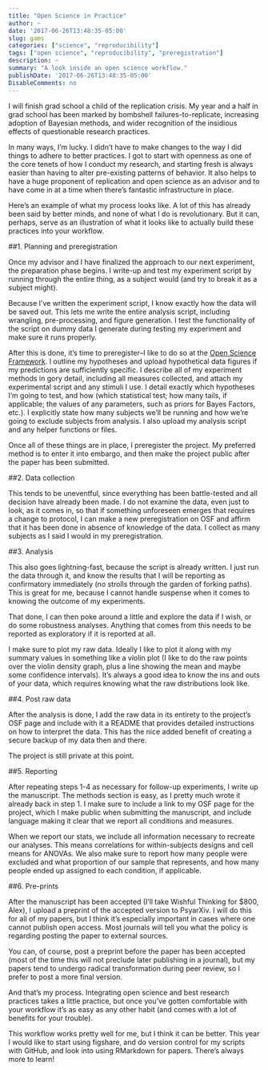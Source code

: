```yaml
---
title: "Open Science in Practice"
author: ~
date: '2017-06-26T13:48:35-05:00'
slug: gams
categories: ["science", "reproducibility"]
tags: ["open science", "reproducibility", "preregistration"]
description: ~
summary: "A look inside an open science workflow."
publishDate: '2017-06-26T13:48:35-05:00'
DisableComments: no
---
```


I will finish grad school a child of the replication crisis. My year and a half in grad school has been marked by bombshell failures-to-replicate, increasing adoption of Bayesian methods, and wider recognition of the insidious effects of questionable research practices.

In many ways, I'm lucky. I didn't have to make changes to the way I did things to adhere to better practices. I got to start with openness as one of the core tenets of how I conduct my research, and starting fresh is always easier than having to alter pre-existing patterns of behavior. It also helps to have a huge proponent of replication and open science as an advisor and to have come in at a time when there's fantastic infrastructure in place.

Here's an example of what my process looks like. A lot of this has already been said by better minds, and none of what I do is revolutionary. But it can, perhaps, serve as an illustration of what it looks like to actually build these practices into your workflow.

##1. Planning and preregistration

Once my advisor and I have finalized the approach to our next experiment, the preparation phase begins. I write-up and test my experiment script by running through the entire thing, as a subject would (and try to break it as a subject might).

Because I've written the experiment script, I know exactly how the data will be saved out. This lets me write the entire analysis script, including wrangling, pre-processing, and figure generation. I test the functionality of the script on dummy data I generate during testing my experiment and make sure it runs properly.

After this is done, it's time to preregister--I like to do so at the [Open Science Framework](https://osf.io/). I outline my hypotheses and upload hypothetical data figures if my predictions are sufficiently specific. I describe all of my experiment methods in gory detail, including all measures collected, and attach my experimental script and any stimuli I use. I detail exactly which hypotheses I'm going to test, and how (which statistical test; how many tails, if applicable; the values of any parameters, such as priors for Bayes Factors, etc.). I explicitly state how many subjects we'll be running and how we're going to exclude subjects from analysis. I also upload my analysis script and any helper functions or files.

Once all of these things are in place, I preregister the project. My preferred method is to enter it into embargo, and then make the project public after the paper has been submitted.

##2. Data collection

This tends to be uneventful, since everything has been battle-tested and all decision have already been made. I do not examine the data, even just to look, as it comes in, so that if something unforeseen emerges that requires a change to protocol, I can make a new preregistration on OSF and affirm that it has been done in absence of knowledge of the data. I collect as many subjects as I said I would in my preregistration.

##3. Analysis

This also goes lightning-fast, because the script is already written. I just run the data through it, and know the results that I will be reporting as confirmatory immediately (no strolls through the garden of forking paths). This is great for me, because I cannot handle suspense when it comes to knowing the outcome of my experiments.

That done, I can then poke around a little and explore the data if I wish, or do some robustness analyses. Anything that comes from this needs to be reported as exploratory if it is reported at all.

I make sure to plot my raw data. Ideally I like to plot it along with my summary values in something like a violin plot (I like to do the raw points over the violin density graph, plus a line showing the mean and maybe some confidence intervals). It's always a good idea to know the ins and outs of your data, which requires knowing what the raw distributions look like.

##4. Post raw data

After the analysis is done, I add the raw data in its entirety to the project's OSF page and include with it a README that provides detailed instructions on how to interpret the data. This has the nice added benefit of creating a secure backup of my data then and there.

The project is still private at this point.

##5. Reporting

After repeating steps 1-4 as necessary for follow-up experiments, I write up the manuscript. The methods section is easy, as I pretty much wrote it already back in step 1. I make sure to include a link to my OSF page for the project, which I make public when submitting the manuscript, and include language making it clear that we report all conditions and measures.

When we report our stats, we include all information necessary to recreate our analyses. This means correlations for within-subjects designs and cell means for ANOVAs. We also make sure to report how many people were excluded and what proportion of our sample that represents, and how many people ended up assigned to each condition, if applicable.

##6. Pre-prints

After the manuscript has been accepted (I'll take Wishful Thinking for $800, Alex), I upload a preprint of the accepted version to PsyarXiv. I will do this for all of my papers, but I think it's especially important in cases where one cannot publish open access. Most journals will tell you what the policy is regarding posting the paper to external sources.

You can, of course, post a preprint before the paper has been accepted (most of the time this will not preclude later publishing in a journal), but my papers tend to undergo radical transformation during peer review, so I prefer to post a more final version.



And that's my process. Integrating open science and best research practices takes a little practice, but once you've gotten comfortable with your workflow it's as easy as any other habit (and comes with a lot of benefits for your trouble).

This workflow works pretty well for me, but I think it can be better. This year I would like to start using figshare, and do version control for my scripts with GitHub, and look into using RMarkdown for papers. There's always more to learn!

